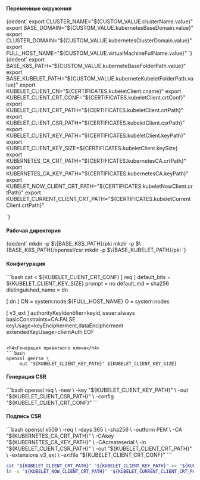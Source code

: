 


<h4>Переменные окружения</h4>
<CodeBlock language="bash">
{dedent`
    export CLUSTER_NAME="${CUSTOM_VALUE.clusterName.value}"
    export BASE_DOMAIN="${CUSTOM_VALUE.kubernetesBaseDomain.value}"
    export CLUSTER_DOMAIN="${CUSTOM_VALUE.kubernetesClusterDomain.value}"
    export FULL_HOST_NAME="${CUSTOM_VALUE.virtualMachineFullName.value}"
`}
</CodeBlock>

<CodeBlock language="bash">
{dedent`
    export BASE_K8S_PATH="${CUSTOM_VALUE.kuberneteBaseFolderPath.value}"
    export BASE_KUBELET_PATH="${CUSTOM_VALUE.kuberneteKubeletFolderPath.value}"
    export KUBELET_CLIENT_CN="${CERTIFICATES.kubeletClient.cname}"
    export KUBELET_CLIENT_CRT_CONF="${CERTIFICATES.kubeletClient.crtConf}"
    export KUBELET_CLIENT_CRT_PATH="${CERTIFICATES.kubeletClient.crtPath}"
    export KUBELET_CLIENT_CSR_PATH="${CERTIFICATES.kubeletClient.csrPath}"
    export KUBELET_CLIENT_KEY_PATH="${CERTIFICATES.kubeletClient.keyPath}"
    export KUBELET_CLIENT_KEY_SIZE=${CERTIFICATES.kubeletClient.keySize}
    export KUBERNETES_CA_CRT_PATH="${CERTIFICATES.kubernetesCA.crtPath}"
    export KUBERNETES_CA_KEY_PATH="${CERTIFICATES.kubernetesCA.keyPath}"
    export KUBELET_NOW_CLIENT_CRT_PATH="${CERTIFICATES.kubeletNowClient.crtPath}"
    export KUBELET_CURRENT_CLIENT_CRT_PATH="${CERTIFICATES.kubeletCurrentClient.crtPath}"

`}
</CodeBlock>

<h4>Рабочая директория</h4>
<CodeBlock language="bash">
    {dedent`
        mkdir -p $\{BASE_K8S_PATH}/pki
        mkdir -p $\{BASE_K8S_PATH}/openssl/csr
        mkdir -p $\{BASE_KUBELET_PATH}/pki
    `}
</CodeBlock>

<h4>Конфигурация</h4>
```bash
cat <<EOF > ${KUBELET_CLIENT_CRT_CONF}
[ req ]
default_bits        = ${KUBELET_CLIENT_KEY_SIZE}
prompt              = no
default_md          = sha256
distinguished_name  = dn

[ dn ]
CN = system:node:${FULL_HOST_NAME}
O  = system:nodes

[ v3_ext ]
authorityKeyIdentifier=keyid,issuer:always
basicConstraints=CA:FALSE
keyUsage=keyEncipherment,dataEncipherment
extendedKeyUsage=clientAuth
EOF
```

<h4>Генерация приватного ключа</h4>
```bash
openssl genrsa \
    -out "${KUBELET_CLIENT_KEY_PATH}" ${KUBELET_CLIENT_KEY_SIZE}
```

<h4>Генерация CSR</h4>
```bash
openssl req \
    -new \
    -key "${KUBELET_CLIENT_KEY_PATH}" \
    -out "${KUBELET_CLIENT_CSR_PATH}" \
    -config "${KUBELET_CLIENT_CRT_CONF}"
```

<h4>Подпись CSR</h4>
```bash
openssl x509 \
    -req \
    -days 365 \
    -sha256 \
    -outform PEM \
    -CA "${KUBERNETES_CA_CRT_PATH}" \
    -CAkey "${KUBERNETES_CA_KEY_PATH}" \
    -CAcreateserial \
    -in "${KUBELET_CLIENT_CSR_PATH}" \
    -out "${KUBELET_CLIENT_CRT_PATH}" \
    -extensions v3_ext \
    -extfile "${KUBELET_CLIENT_CRT_CONF}"
```

```bash
cat "${KUBELET_CLIENT_CRT_PATH}" "${KUBELET_CLIENT_KEY_PATH}" >> "${KUBELET_NOW_CLIENT_CRT_PATH}"
ln -s "${KUBELET_NOW_CLIENT_CRT_PATH}" "${KUBELET_CURRENT_CLIENT_CRT_PATH}" 
```
